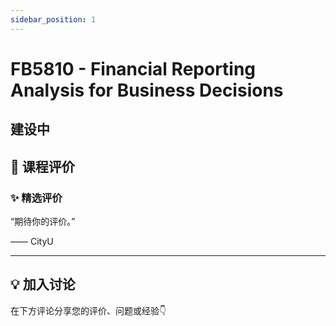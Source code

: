 ```yaml
---
sidebar_position: 1
---
```



# FB5810 - Financial Reporting Analysis for Business Decisions

## 建设中

## **💬 课程评价**

### ✨ **精选评价**
<div className={commentStyles.commentBox}>
    <p className={commentStyles.commentText}>
        “期待你的评价。”
    </p>
    <p className={commentStyles.commentAuthor}>—— CityU</p>
</div>

---

## **💡 加入讨论**

在下方评论分享您的评价、问题或经验👇
<Utterances />
